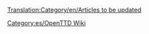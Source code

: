 [[Translation:Category/en/Articles to be updated]]
{{en/Bilingual box| es
| Lista de artículos que necesitan actualizarse para reflejar los cambios de la última versión. Los artículos marcados con {{en/S|es/Desactualizado}} se enlazan automáticamente aquí.
| ''A list of articles that require updating to reflect the latest release or trunk version.  Articles tagged with {{en/S|es/Desactualizado}} automatically link here.''}}


[[Category:es/OpenTTD Wiki]]